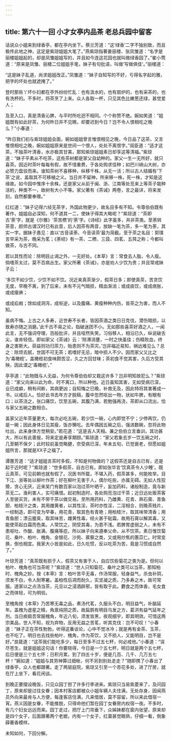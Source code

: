 ```yaml
---
---
---
```

title: 第六十一回 小才女亭内品茶 老总兵园中留客
---



话说众小姐来到绿香亭，都在亭内坐下。蔡兰芳道：“这‘绿香’二字不独别致，而且极传此地之神，这定是紫琼姐姐大笔了。”燕紫琼指著姜丽楼、张凤雏道：“名字是丽楼姐姐起的，却是凤雏姐姐写的，并且如今连这花园也就叫做绿香园了。”崔小莺道：“原来是凤雏、丽楼二位姐姐手笔，妹子有句批语，叫做‘写做俱佳’。”丽楼道：

“这是妹子乱道，尚求姐姐改正。”凤雏道：“妹子自知写的不好，亏得名字起的雅，把字的坏处也就遮掩了。”

登时那些丫坏仆妇都在亭外纷纷忙乱：也有汲水的，也有扇炉的，也有采茶的，也有洗杯的。不多时，将茶烹了上来。众人各取一杯，只见其色比嫩葱还绿，甚觉爱人；

及至入口，真是清香沁脾，与平时所吃迥不相同。个个称赞不绝。婉如笑道：“姐姐既有如此好茶，为何昨日并不见赐，却要迟到今日？岂不令人恨相吃之晚么？”小春道：

“昨日我们初与紫琼姐姐会面，婉如姐姐曾言惟恨相见之晚，今日品了这茶，又言惟恨相吃之晚，婉如姐姐原来是世间一个恨人，处处不离恨字。”闺臣道：“适才这茶，不独茶叶清香，水亦极其甘美，那知紫琼姐姐素日却享这等清福。”紫琼道：“妹子平素从不吃茶，这些茶树都是家父自幼种的。家父一生一无所好，就只喜茶。因近时茶叶每每有假，故不惜重费，于各处购求佳种；如巴川峡山大树，亦必赞力盘驳而来。谁知茶树不喜移种，纵移千株，从无一活；所以古人结婚有‘下茶’之说，盖取其不可移植之义。当日并不留神，所来移一株，死一株，才知是这缘故。如今园中惟序十余株，还是家父从前于闽、浙、江南等处觅来上等茶子栽种活的，种类不一，故树有大小不等。家父著有《茶诫》两卷，言之最详，将来发刻，自然都要奉赠。”

红红道：“妹子记得六经无茶字，外国此物更少，故名目多有不知。令尊伯伯既有著作，姐姐自必深知，何不道其一二，使妹子得其大略呢？”紫琼道：“茶即古‘荼’字，就是《尔雅》‘茶苦槚’的‘荼’字。《诗经》此字虽多，并非茶类。至荼转茶音，颜师古谓汉时已有此音，后人因茶有两音，放缺一笔为茶，多一笔为荼，其实一字。据妹子愚见：直以‘古音读荼、今音读茶’最为简截。至于茶之名目：郭璞言早采为茶，晚采为茗；《荼经》有一茶、二槚、三蔎、四茗、五荈之称；今都叫做茶，与古不同。

若以其性而论：除明目止谒之外，一无好处。《本草》言：常食去人脂，令人瘦。倘嗜茶太过，莫不百病丛生。家父所著《茶诫》，亦是劝人少饮为贵；并且常戒妹子云：

‘多饮不如少饮，少饮不如不饮。况近来真茶渐少，假茶日多；即使真茶，苦贪饮无度，早晚不离，到了后来，未有不元气暗损，精血渐消；或成痰饮，或成痞胀，或成瘘痹；

或成疝瘕；馀如成洞泻，成呕逆，以及腹痛、黄瘦种种内伤，皆茶之为害，而人不知。

虽病不悔。上古之人多寿，近世寿不长者，皆因茶酒之类日日克伐，潜伤暗损，以致寿亦随之消磨。’此千古不易之论，指破迷团不小。无如那些喜茶好酒之人，一闻此言，无不强词夺理，百般批评，并且哑然失笑。习俗移人，相沿已久，纵说破舌尖，谁肯轻信。即如家父《茶诫》云：‘除滞消壅，一时之快虽佳；伤精败血，终身之害斯大。获益则功归茶力，贻患则不为茶灾。’岂非福近易知，祸远难见么？总之：除烦去腻，世固不可无茶；若嗜好无忌，暗中损人不少。因而家父又比之为‘毒橄榄’。盖橄榄初食味颇苦涩，久之方回甘昧；茶初食不觉其害，久后方受其殃，因此谓之‘毒橄榄’。”

亭亭道：“此物既与人无益，为何令尊伯伯却又栽这许多？岂非明知故犯么？”紫琼道：“家父向来以此为命，时不离口，所以种他。近日虽知其害，无如受病已深，业已成癖，稍有间断，其病更凶；自知悔之已晚，补救无及，因此特将其害著成一书，以戒后人。恰好此书去年方才脱稿，腹中忽然呕出一物，状如牛脾，有眼有口；以茶浇之，张口痛饮，饮至五碗，其腹乃满，若勉强再浇，茶即从口流出，恰与家父五碗之数相合。

盖家父近年茶量更大，每次必吃五碗，若少饮一碗，心内即觉不宁；少停再饮，仍是一碗；因此身体日见其瘦，饭亦懒吃。去年偶因五碗之后，强进数碗，忽将此物吐出，此来身体方觉稍安。”若花道：“这是吉人天相。兼之伯伯立言垂训，其功甚大，所以有此善报，将来定是寿享期颐。”紫琼道：“家父若象去岁一饮五碗之时，几至朝不保夕；此时较前虽觉略健，奈受病已深，年未五旬，已觉衰老，但愿如姐姐所言，那就是XX子之福了。

谭蕙芳道：“适才姐姐言茶时多假，不知是何物做的？这假茶还是自古已有，还是起于近时呢？”紫琼道：“世多假茶，自古已有。即如张华言‘饮真茶令人少睡’。既云真茶，可见前朝也就有假了。况医书所载，不堪入药，假茶甚多，何能枚举。目下江、浙等处以柳叶作茶；好在柳叶无害于人，偶尔吃些，亦属无碍。无如人性狡猾，贪心无厌，近来吴门有数百家以泡过茶叶晒干，妄加药料，诸般制造，竟与新茶无二。渔利害人，实可痛恨。起初制造时，各处购觅泡过干茶；近日远处贩茶客人至彼买货，未有不带干茶以做交易。至所用药料，乃雌黄、花青、熟石膏、青鱼胆、柏枝汁之类，其用雌黄者，以其性淫，茶时亦性淫，二淫相合，则晚茶贱片，一经制造，即可变为早春，用花青，取其色有青艳；用柏枝汁，取其味带清香；用青鱼胆；漂云腥臭，取其味苦，雌黄性毒，经火甚于砒霜，故用石膏以解其毒，又能使茶起白霜而色美。人常饮之，阴受其毒，为患不浅。若脾胃虚弱之人，未有不患呕吐、作酸、胀满、腹痛等症。所以妹子向来遵奉父命，从不饮茶。素日惟饮菊花、桑叶、柏叶、槐角、金银花、沙苑、蒺藜之类，又或用炒焦的蕙苡仁。时常变换，倒也相宜。我家大小皆是如此，日久吃惯，反以吃茶为苦，竟是习惯成自然了。”

叶琼芳道：“真茶既有损于人，假茶又有害于人，自应饮些菊花之类为是。但何以柏叶、槐角也可当茶呢？”紫琼道：“世人只知菊花、桑叶之类可以当茶，那知柏时、槐角之妙。按《本草》言：柏叶苦平无毒，作汤常服，轻身益气，杀虫补阴，须发不白，令人耐寒暑。盖柏性后凋而耐久，实坚凝之质，乃多寿之木，故可常服。道家以之点汤当茶，元旦以之浸酒辟邪，皆有取于此。麝食之而体香，毛女食之而体轻，可为明验。

至槐角按《本草》乃苦寒无毒之品，煮汤代茗，久服头不白，明目益气，补脑延年。盖槐为虚星之精，角禀纯阴之质，故扁鹊有明目乌发之方，葛洪有益气延年之剂。当日瘐肩吾常服槐角，年近八旬，须发皆黑，夜观细宇，即其明效。可惜这两宗美品，世人不知，视为弃物，反用无益之苦茗，听其克伐：岂不可叹！”小春道：“妹子正在茶性勃勃，听得这番谈论，心中不觉冰冷；就是再有金茶、玉茶，也不吃了。明日也去找些柏叶、槐角，作为茶饮，又不损人，又能明目，岂不是好。”良箴道：“这茶我们能吃多少，每日至多不过五七杯，何必戒他。”小春道：“误尽苍生，就是姐姐这句话！你要晓得，今日是一个五七杯，明日就是两个五七杯，后日便是三个五七怀；日积月累，到了四五十岁，便是几百、几千、几万五七杯！”婉如道：“姐姐与其劳神算过细帐，何不另到别处走走？”随即携了小春出了绿香亭，众人也都跟著。走了两层庭院，紫琼又引至一个杏花多处，进了厅房，就在厅上坐下，看花闲谈。

到晚正要摆设晚饭，只见众园丁担了许多行李进来。紫琼只当易紫菱来了，及问园丁，原来却是过往女眷；因本村客店都被众小姐车辆人夫住满，无处存身，因闻燕员外向来最肯与人方便，每逢客店住满，凡来借居，莫不容留，所以来此借宿一宵。燕义因是女眷，不能推脱，只得命他们暂在园丁女眷房内权宿一夜。不多时，有几个妇女远远而来。园丁走过，把厅上门帘垂下，众姊妹都在窗内张望，原来却是四个女子，后面跟著两个老嬷。内有一个女子，红蕖甚觉眼熟，仔细一看，倒象薛蘅香模样。

未知如何，下回分解。
